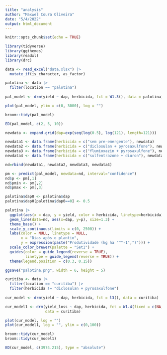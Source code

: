 ```yaml
---
title: "analysis"
author: "Maxwel Coura Oliveira"
date: "5/4/2022"
output: html_document
---
```


```r
knitr::opts_chunk$set(echo = TRUE)
```


```r
library(tidyverse)
library(ggthemes)
library(readxl)
library(drc)
```


```r
data <- read_excel("data.xlsx") |> 
  mutate_if(is_character, as_factor) 
```



```r
palotina <- data |> 
  filter(location == "palotina")
  
pal_model <- drm(yield ~ dap, herbicida, fct = W1.3(), data = palotina)
```


```r
plot(pal_model, ylim = c(0, 3000), log = "")
```


```r
broom::tidy(pal_model)
```

```r
ED(pal_model, c(2, 5, 10)) 
```


```r
newdata <- expand.grid(dap=exp(seq(log(0.5), log(121), length=121)))

newdata1 <- data.frame(herbicida = c("sem pre-emergente"), newdata)
newdata2 <- data.frame(herbicida = c("diclosulan + pyrosaxulfone"), newdata)
newdata3 <- data.frame(herbicida = c("flumioxazin + pyrosaxulfone"), newdata)
newdata4 <- data.frame(herbicida = c("sulfentrazone + diuron"), newdata)

nd=rbind(newdata1, newdata2, newdata3, newdata4)

pm <- predict(pal_model, newdata=nd, interval="confidence")
nd$p <- pm[,1] 
nd$pmin <- pm[,2] 
nd$pmax <- pm[,3] 

palotina$dap0 <- palotina$dap
palotina$dap0[palotina$dap0==0] <- 0.5
```

```r
palotina |> 
  ggplot(aes(x = dap, y = yield, color = herbicida, linetype=herbicida)) +
  geom_line(data=nd, aes(x=dap, y=p), size=1.3) +
  theme_base() +
  scale_y_continuous(limits = c(0, 2500)) +
  labs(color = NULL, linetype = NULL,
       x = "Dias após o plantio",
       y = expression(paste("Produtividade (kg ha "^"-1",")"))) +
  scale_color_brewer(palette = "Set1") +
  guides(color = guide_legend(reverse = TRUE),
         linetype = guide_legend(reverse = TRUE)) +
  theme(legend.position = c(0.3, 0.15))

ggsave("palotina.png", width = 6, height = 5)
```





```r
curitiba <- data |> 
  filter(location == "curitiba") |> 
  filter(herbicida != "diclosulan + pyrosaxulfone")
  
cur_model <- drm(yield ~ dap, herbicida, fct = l3(), data = curitiba)

cur_model1 <- drm(yield_loss ~ dap, herbicida, fct = W1.4(fixed = c(NA,NA,NA,NA)), 
                  data = curitiba)
```

```r
plot(cur_model, log = "")
plot(cur_model1, log = "", ylim = c(0,100))
```
```r
broom::tidy(cur_model)
broom::tidy(cur_model1)
```


```r
ED(cur_model, c(3974.215), type = "absolute")
```








